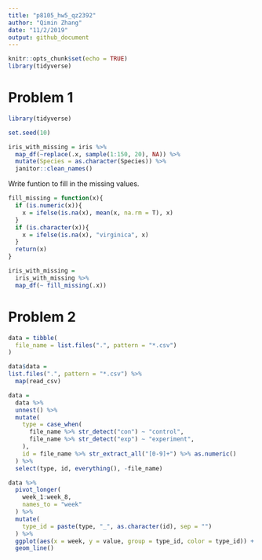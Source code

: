 ```yaml
---
title: "p8105_hw5_qz2392"
author: "Qimin Zhang"
date: "11/2/2019"
output: github_document
---
```


```r
knitr::opts_chunk$set(echo = TRUE)
library(tidyverse)
```

# Problem 1
```r
library(tidyverse)

set.seed(10)

iris_with_missing = iris %>% 
  map_df(~replace(.x, sample(1:150, 20), NA)) %>%
  mutate(Species = as.character(Species)) %>% 
  janitor::clean_names()
```
Write funtion to fill in the missing values.
```r
fill_missing = function(x){
  if (is.numeric(x)){
    x = ifelse(is.na(x), mean(x, na.rm = T), x)
  }
  if (is.character(x)){
    x = ifelse(is.na(x), "virginica", x)
  }
  return(x)
}

iris_with_missing = 
  iris_with_missing %>% 
  map_df(~ fill_missing(.x))
```

# Problem 2
```r
data = tibble(
  file_name = list.files(".", pattern = "*.csv")
)

data$data =
list.files(".", pattern = "*.csv") %>% 
  map(read_csv)
```

```r
data =
  data %>% 
  unnest() %>% 
  mutate(
    type = case_when(
      file_name %>% str_detect("con") ~ "control",
      file_name %>% str_detect("exp") ~ "experiment",
    ),
    id = file_name %>% str_extract_all("[0-9]+") %>% as.numeric()
  ) %>% 
  select(type, id, everything(), -file_name)
```

```r
data %>%
  pivot_longer(
    week_1:week_8,
    names_to = "week"
  ) %>% 
  mutate(
    type_id = paste(type, "_", as.character(id), sep = "")
  ) %>% 
  ggplot(aes(x = week, y = value, group = type_id, color = type_id)) +
  geom_line()
```


